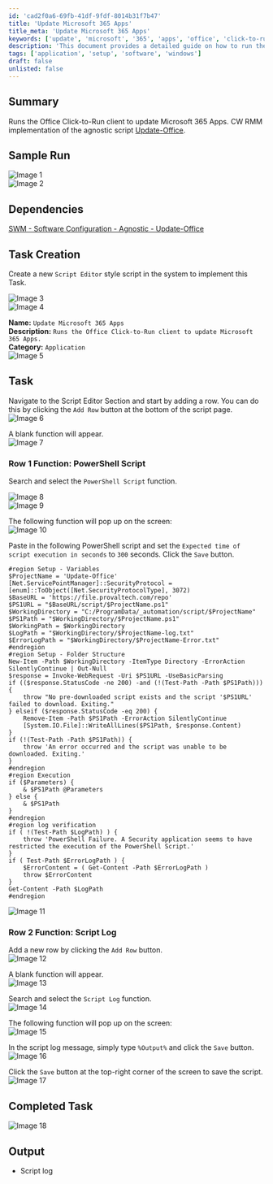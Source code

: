 ```yaml
---
id: 'cad2f0a6-69fb-41df-9fdf-8014b31f7b47'
title: 'Update Microsoft 365 Apps'
title_meta: 'Update Microsoft 365 Apps'
keywords: ['update', 'microsoft', '365', 'apps', 'office', 'click-to-run']
description: 'This document provides a detailed guide on how to run the Office Click-to-Run client to update Microsoft 365 Apps using ConnectWise RMM. It includes sample runs, task creation steps, and necessary dependencies for successful implementation.'
tags: ['application', 'setup', 'software', 'windows']
draft: false
unlisted: false
---
```

## Summary

Runs the Office Click-to-Run client to update Microsoft 365 Apps. CW RMM implementation of the agnostic script [Update-Office](https://proval.itglue.com/DOC-5078775-12083647).

## Sample Run

![Image 1](../../../static/img/Update-Microsoft-365-Apps/image_1.png)  
![Image 2](../../../static/img/Update-Microsoft-365-Apps/image_2.png)  

## Dependencies

[SWM - Software Configuration - Agnostic - Update-Office](https://proval.itglue.com/DOC-5078775-12083647)

## Task Creation

Create a new `Script Editor` style script in the system to implement this Task.

![Image 3](../../../static/img/Update-Microsoft-365-Apps/image_3.png)  
![Image 4](../../../static/img/Update-Microsoft-365-Apps/image_4.png)  

**Name:** `Update Microsoft 365 Apps`  
**Description:** `Runs the Office Click-to-Run client to update Microsoft 365 Apps.`  
**Category:** `Application`  
![Image 5](../../../static/img/Update-Microsoft-365-Apps/image_5.png)  

## Task

Navigate to the Script Editor Section and start by adding a row. You can do this by clicking the `Add Row` button at the bottom of the script page.  
![Image 6](../../../static/img/Update-Microsoft-365-Apps/image_6.png)  

A blank function will appear.  
![Image 7](../../../static/img/Update-Microsoft-365-Apps/image_7.png)  

### Row 1 Function: PowerShell Script

Search and select the `PowerShell Script` function.  

![Image 8](../../../static/img/Update-Microsoft-365-Apps/image_8.png)  
![Image 9](../../../static/img/Update-Microsoft-365-Apps/image_9.png)  

The following function will pop up on the screen:  
![Image 10](../../../static/img/Update-Microsoft-365-Apps/image_10.png)  

Paste in the following PowerShell script and set the `Expected time of script execution in seconds` to `300` seconds. Click the `Save` button.

```
#region Setup - Variables
$ProjectName = 'Update-Office'
[Net.ServicePointManager]::SecurityProtocol = [enum]::ToObject([Net.SecurityProtocolType], 3072)
$BaseURL = 'https://file.provaltech.com/repo'
$PS1URL = "$BaseURL/script/$ProjectName.ps1"
$WorkingDirectory = "C:/ProgramData/_automation/script/$ProjectName"
$PS1Path = "$WorkingDirectory/$ProjectName.ps1"
$WorkingPath = $WorkingDirectory
$LogPath = "$WorkingDirectory/$ProjectName-log.txt"
$ErrorLogPath = "$WorkingDirectory/$ProjectName-Error.txt"
#endregion
#region Setup - Folder Structure
New-Item -Path $WorkingDirectory -ItemType Directory -ErrorAction SilentlyContinue | Out-Null
$response = Invoke-WebRequest -Uri $PS1URL -UseBasicParsing
if (($response.StatusCode -ne 200) -and (!(Test-Path -Path $PS1Path))) {
    throw "No pre-downloaded script exists and the script '$PS1URL' failed to download. Exiting."
} elseif ($response.StatusCode -eq 200) {
    Remove-Item -Path $PS1Path -ErrorAction SilentlyContinue
    [System.IO.File]::WriteAllLines($PS1Path, $response.Content)
}
if (!(Test-Path -Path $PS1Path)) {
    throw 'An error occurred and the script was unable to be downloaded. Exiting.'
}
#endregion
#region Execution
if ($Parameters) {
    & $PS1Path @Parameters
} else {
    & $PS1Path
}
#endregion
#region log verification
if ( !(Test-Path $LogPath) ) {
    throw 'PowerShell Failure. A Security application seems to have restricted the execution of the PowerShell Script.'
}
if ( Test-Path $ErrorLogPath ) {
    $ErrorContent = ( Get-Content -Path $ErrorLogPath )
    throw $ErrorContent
}
Get-Content -Path $LogPath
#endregion
```

![Image 11](../../../static/img/Update-Microsoft-365-Apps/image_11.png)  

### Row 2 Function: Script Log

Add a new row by clicking the `Add Row` button.  
![Image 12](../../../static/img/Update-Microsoft-365-Apps/image_12.png)  

A blank function will appear.  
![Image 13](../../../static/img/Update-Microsoft-365-Apps/image_13.png)  

Search and select the `Script Log` function.  
![Image 14](../../../static/img/Update-Microsoft-365-Apps/image_14.png)  

The following function will pop up on the screen:  
![Image 15](../../../static/img/Update-Microsoft-365-Apps/image_15.png)  

In the script log message, simply type `%Output%` and click the `Save` button.  
![Image 16](../../../static/img/Update-Microsoft-365-Apps/image_16.png)  

Click the `Save` button at the top-right corner of the screen to save the script.  
![Image 17](../../../static/img/Update-Microsoft-365-Apps/image_17.png)  

## Completed Task

![Image 18](../../../static/img/Update-Microsoft-365-Apps/image_18.png)  

## Output

- Script log











